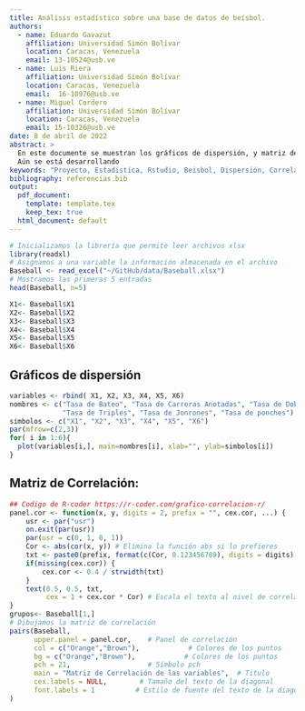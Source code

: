 ```yaml
---
title: Análisis estadístico sobre una base de datos de beísbol.
authors:
  - name: Eduardo Gavazut
    affiliation: Universidad Simón Bolívar
    location: Caracas, Venezuela
    email: 13-10524@usb.ve
  - name: Luis Riera
    affiliation: Universidad Simón Bolívar
    location: Caracas, Venezuela
    email:  16-10976@usb.ve
  - name: Miguel Cordero
    affiliation: Universidad Simón Bolívar
    location: Caracas, Venezuela
    email: 15-10326@usb.ve
date: 8 de abril de 2022
abstract: >
  En este documente se muestran los gráficos de dispersión, y matriz de correlación entre cada una de las variables.
  Aún se está desarrollando
keywords: "Proyecto, Estadistica, Rstudio, Beisbol, Dispersión, Correlación"
bibliography: referencias.bib
output: 
  pdf_document:
    template: template.tex
    keep_tex: true
  html_document: default
---
```



```r
# Inicializamos la librería que permite leer archivos xlsx
library(readxl)
# Asignamos a una variable la información almacenada en el archivo
Baseball <- read_excel("~/GitHub/data/Baseball.xlsx")
# Mostramos las primeras 5 entradas
head(Baseball, n=5)
```

```r
X1<- Baseball$X1
X2<- Baseball$X2
X3<- Baseball$X3
X4<- Baseball$X4
X5<- Baseball$X5
X6<- Baseball$X6
```

## Gráficos de dispersión

```r
variables <- rbind( X1, X2, X3, X4, X5, X6)
nombres <- c("Tasa de Bateo", "Tasa de Carreras Anotadas", "Tasa de Dobles", 
             "Tasa de Triples", "Tasa de Jonrones", "Tasa de ponches")
simbolos <- c("X1", "X2", "X3", "X4", "X5", "X6")
par(mfrow=c(2,3))
for( i in 1:6){
  plot(variables[i,], main=nombres[i], xlab="", ylab=simbolos[i])
}

```


## Matriz de Correlación: 

```r
## Codigo de R-coder https://r-coder.com/grafico-correlacion-r/
panel.cor <- function(x, y, digits = 2, prefix = "", cex.cor, ...) {
    usr <- par("usr")
    on.exit(par(usr))
    par(usr = c(0, 1, 0, 1))
    Cor <- abs(cor(x, y)) # Elimina la función abs si lo prefieres
    txt <- paste0(prefix, format(c(Cor, 0.123456789), digits = digits)[1])
    if(missing(cex.cor)) {
        cex.cor <- 0.4 / strwidth(txt)
    }
    text(0.5, 0.5, txt,
         cex = 1 + cex.cor * Cor) # Escala el texto al nivel de correlación
}
grupos<- Baseball[1,]
# Dibujamos la matriz de correlación
pairs(Baseball,
      upper.panel = panel.cor,    # Panel de correlación
      col = c("Orange","Brown"),            # Colores de los puntos
      bg = c("Orange","Brown"),            # Colores de los puntos
      pch = 21,                   # Símbolo pch
      main = "Matriz de Correlación de las variables",  # Titulo
      cex.labels = NULL,        # Tamaño del texto de la diagonal
      font.labels = 1          # Estilo de fuente del texto de la diagonal
)
```


